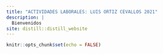 ```yaml
---
title: "ACTIVIDADES LABORALES: LUIS ORTIZ CEVALLOS 2021"
description: |
  Bienvenidos
site: distill::distill_website
---
```


```r
knitr::opts_chunk$set(echo = FALSE)
```

